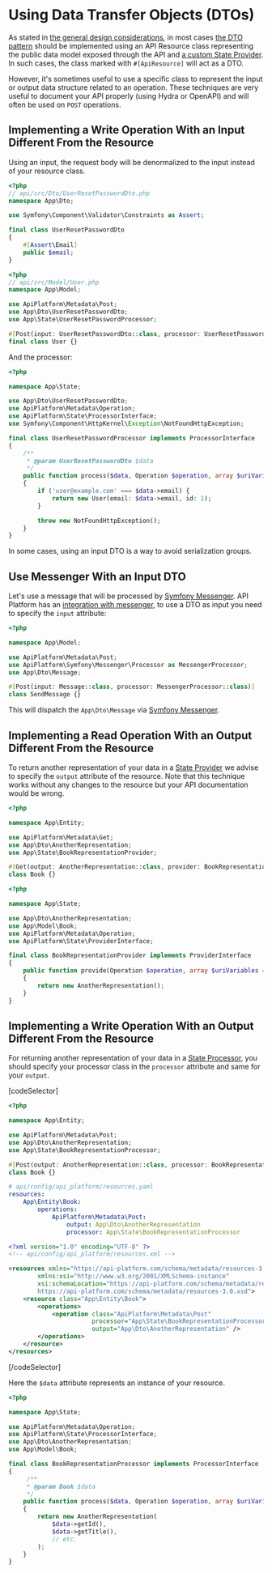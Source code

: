 # Using Data Transfer Objects (DTOs)

As stated in [the general design considerations](design.md), in most cases [the DTO pattern](https://en.wikipedia.org/wiki/Data_transfer_object) should be implemented using an API Resource class representing the public data model exposed through the API and [a custom State Provider](state-providers.md). In such cases, the class marked with `#[ApiResource]` will act as a DTO.

However, it's sometimes useful to use a specific class to represent the input or output data structure related to an operation. These techniques are very useful to document your API properly (using Hydra or OpenAPI) and will often be used on `POST` operations.

## Implementing a Write Operation With an Input Different From the Resource

Using an input, the request body will be denormalized to the input instead of your resource class.

```php
<?php
// api/src/Dto/UserResetPasswordDto.php
namespace App\Dto;

use Symfony\Component\Validator\Constraints as Assert;

final class UserResetPasswordDto
{
    #[Assert\Email]
    public $email;
}
```

```php
<?php
// api/src/Model/User.php
namespace App\Model;

use ApiPlatform\Metadata\Post;
use App\Dto\UserResetPasswordDto;
use App\State\UserResetPasswordProcessor;

#[Post(input: UserResetPasswordDto::class, processor: UserResetPasswordProcessor::class)]
final class User {}
```

And the processor:

```php
<?php

namespace App\State;

use App\Dto\UserResetPasswordDto;
use ApiPlatform\Metadata\Operation;
use ApiPlatform\State\ProcessorInterface;
use Symfony\Component\HttpKernel\Exception\NotFoundHttpException;

final class UserResetPasswordProcessor implements ProcessorInterface
{
    /**
     * @param UserResetPasswordDto $data
     */
    public function process($data, Operation $operation, array $uriVariables = [], array $context = [])
    {
        if ('user@example.com' === $data->email) {
            return new User(email: $data->email, id: 1);
        }

        throw new NotFoundHttpException();
    }
}
```

In some cases, using an input DTO is a way to avoid serialization groups.

## Use Messenger With an Input DTO

Let's use a message that will be processed by [Symfony Messenger](https://symfony.com/components/Messenger). API Platform has an [integration with messenger](./messenger.md), to use a DTO as input you need to specify the `input` attribute:

```php
<?php

namespace App\Model;

use ApiPlatform\Metadata\Post;
use ApiPlatform\Symfony\Messenger\Processor as MessengerProcessor;
use App\Dto\Message;

#[Post(input: Message::class, processor: MessengerProcessor::class)]
class SendMessage {}
```

This will dispatch the `App\Dto\Message` via [Symfony Messenger](https://symfony.com/components/Messenger).

## Implementing a Read Operation With an Output Different From the Resource

To return another representation of your data in a [State Provider](./state-providers.md) we advise to specify the `output` attribute of the resource. Note that this technique works without any changes to the resource but your API documentation would be wrong.

```php
<?php

namespace App\Entity;

use ApiPlatform\Metadata\Get;
use App\Dto\AnotherRepresentation;
use App\State\BookRepresentationProvider;

#[Get(output: AnotherRepresentation::class, provider: BookRepresentationProvider::class)]
class Book {}
```

```php
<?php

namespace App\State;

use App\Dto\AnotherRepresentation;
use App\Model\Book;
use ApiPlatform\Metadata\Operation;
use ApiPlatform\State\ProviderInterface;

final class BookRepresentationProvider implements ProviderInterface
{
    public function provide(Operation $operation, array $uriVariables = [], array $context = [])
    {
        return new AnotherRepresentation();
    }
}
```

## Implementing a Write Operation With an Output Different From the Resource

For returning another representation of your data in a [State Processor](./state-processors.md), you should specify your processor class in the `processor` attribute and same for your `output`.

[codeSelector]

```php
<?php

namespace App\Entity;

use ApiPlatform\Metadata\Post;
use App\Dto\AnotherRepresentation;
use App\State\BookRepresentationProcessor;

#[Post(output: AnotherRepresentation::class, processor: BookRepresentationProcessor::class)]
class Book {}
```

```yaml
# api/config/api_platform/resources.yaml
resources:
    App\Entity\Book:
        operations:
            ApiPlatform\Metadata\Post:
                output: App\Dto\AnotherRepresentation
                processor: App\State\BookRepresentationProcessor
```

```xml
<?xml version="1.0" encoding="UTF-8" ?>
<!-- api/config/api_platform/resources.xml -->

<resources xmlns="https://api-platform.com/schema/metadata/resources-3.0"
        xmlns:xsi="http://www.w3.org/2001/XMLSchema-instance"
        xsi:schemaLocation="https://api-platform.com/schema/metadata/resources-3.0
        https://api-platform.com/schema/metadata/resources-3.0.xsd">
    <resource class="App\Entity\Book">
        <operations>
            <operation class="ApiPlatform\Metadata\Post"
                       processor="App\State\BookRepresentationProcessor"
                       output="App\Dto\AnotherRepresentation" />
        </operations>
    </resource>
</resources>
```

[/codeSelector]

Here the `$data` attribute represents an instance of your resource.

```php
<?php

namespace App\State;

use ApiPlatform\Metadata\Operation;
use ApiPlatform\State\ProcessorInterface;
use App\Dto\AnotherRepresentation;
use App\Model\Book;

final class BookRepresentationProcessor implements ProcessorInterface
{
     /**
     * @param Book $data
     */
    public function process($data, Operation $operation, array $uriVariables = [], array $context = [])
    {
        return new AnotherRepresentation(
            $data->getId(),
            $data->getTitle(),
            // etc.
        );
    }
}
```
